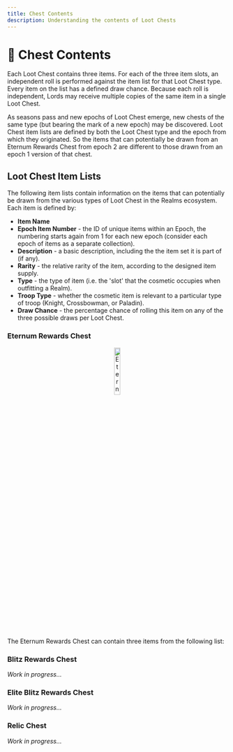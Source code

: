 ```yaml
---
title: Chest Contents
description: Understanding the contents of Loot Chests
---
```



# 📜 Chest Contents

Each Loot Chest contains three items. For each of the three item slots, an independent roll is
performed against the item list for that Loot Chest type. Every item on the list has a defined 
draw chance. Because each roll is independent, Lords may receive multiple copies of the same item 
in a single Loot Chest.

As seasons pass and new epochs of Loot Chest emerge, new chests of the same type (but bearing the
mark of a new epoch) may be discovered. Loot Chest item lists are defined by both the Loot Chest type
and the epoch from which they originated. So the items that can potentially be drawn from an Eternum
Rewards Chest from epoch 2 are different to those drawn from an epoch 1 version of that chest.

## Loot Chest Item Lists

The following item lists contain information on the items that can potentially be drawn from the various
types of Loot Chest in the Realms ecosystem. Each item is defined by:
- **Item Name**
- **Epoch Item Number** - the ID of unique items within an Epoch, the numbering starts again from 1 for each new
epoch (consider each epoch of items as a separate collection).
- **Description** - a basic description, including the the item set it is part of (if any).
- **Rarity** - the relative rarity of the item, according to the designed item supply.
- **Type** - the type of item (i.e. the 'slot' that the cosmetic occupies when outfitting a Realm).
- **Troop Type** - whether the cosmetic item is relevant to a particular type of troop (Knight, Crossbowman, or Paladin).
- **Draw Chance** - the percentage chance of rolling this item on any of the three possible draws per Loot Chest.

### Eternum Rewards Chest

<div style="text-align: center;">
  <img src="/images/loot-chests/eternum-chest.png" alt="Eternum Rewards Chest" style="width: 16.67%; height: auto;" />
</div>

The Eternum Rewards Chest can contain three items from the following list:

<EternumRewardsChestTable />

### Blitz Rewards Chest

_Work in progress..._

### Elite Blitz Rewards Chest

_Work in progress..._

### Relic Chest ###

_Work in progress..._
